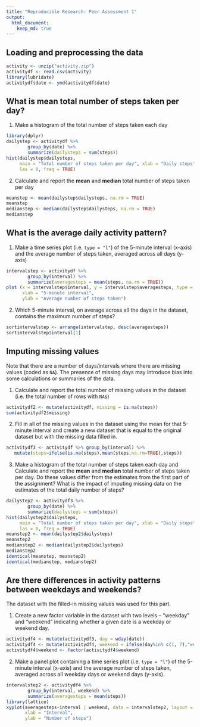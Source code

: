```yaml
---
title: "Reproducible Research: Peer Assessment 1"
output: 
  html_document:
    keep_md: true
---
```



## Loading and preprocessing the data

```r
activity <- unzip("activity.zip")
activitydf <- read.csv(activity)
library(lubridate)
activitydf$date <- ymd(activitydf$date)
```

## What is mean total number of steps taken per day?

1. Make a histogram of the total number of steps taken each day

```r
library(dplyr)
dailystep <- activitydf %>%
        group_by(date) %>%
        summarize(dailysteps = sum(steps))
hist(dailystep$dailysteps, 
     main = "Total number of steps taken per day", xlab = "Daily steps",
     las = 0, freq = TRUE)
```

2. Calculate and report the **mean** and **median** total number of steps taken per day

```r
meanstep <- mean(dailystep$dailysteps, na.rm = TRUE)
meanstep
medianstep <- median(dailystep$dailysteps, na.rm = TRUE)
medianstep
```

## What is the average daily activity pattern?

1. Make a time series plot (i.e. `type = "l"`) of the 5-minute interval (x-axis) and the average number of steps taken, averaged across all days (y-axis)

```r
intervalstep <- activitydf %>%
        group_by(interval) %>%
        summarize(averagesteps = mean(steps, na.rm = TRUE))
plot (x = intervalstep$interval, y = intervalstep$averagesteps, type = "l", 
      xlab = "5-minute interval",
      ylab = "Average number of steps taken")
```

2. Which 5-minute interval, on average across all the days in the dataset, contains the maximum number of steps?

```r
sortintervalstep <- arrange(intervalstep, desc(averagesteps))
sortintervalstep$interval[1]
```

## Imputing missing values

Note that there are a number of days/intervals where there are missing
values (coded as `NA`). The presence of missing days may introduce
bias into some calculations or summaries of the data.

1. Calculate and report the total number of missing values in the dataset (i.e. the total number of rows with `NA`s)

```r
activitydf2 <- mutate(activitydf, missing = is.na(steps))
sum(activitydf2$missing)
```

2. Fill in all of the missing values in the dataset using the mean for that 5-minute interval
   and create a new dataset that is equal to the original dataset but with the missing data    filled in.
   
```r
activitydf3 <- activitydf %>% group_by(interval) %>%
   mutate(steps=ifelse(is.na(steps),mean(steps,na.rm=TRUE),steps))
```
   
3. Make a histogram of the total number of steps taken each day and Calculate and report the **mean** and **median** total number of steps taken per day. Do these values differ from the estimates from the first part of the assignment? What is the impact of imputing missing data on the estimates of the total daily number of steps?

```r
dailystep2 <- activitydf3 %>%
        group_by(date) %>%
        summarize(dailysteps = sum(steps))
hist(dailystep2$dailysteps, 
     main = "Total number of steps taken per day", xlab = "Daily steps",
     las = 0, freq = TRUE)
meanstep2 <- mean(dailystep2$dailysteps)
meanstep2
medianstep2 <- median(dailystep2$dailysteps)
medianstep2
identical(meanstep, meanstep2)
identical(medianstep, medianstep2)
```

## Are there differences in activity patterns between weekdays and weekends?

The dataset with the filled-in missing values was used for this part.

1. Create a new factor variable in the dataset with two levels -- "weekday" and "weekend" indicating whether a given date is a weekday or weekend day.

```r
activitydf4 <- mutate(activitydf3, day = wday(date))
activitydf4 <- mutate(activitydf4, weekend = ifelse(day%in% c(1, 7),"weekend","weekday"))
activitydf4$weekend <- factor(activitydf4$weekend)
```

2. Make a panel plot containing a time series plot (i.e. `type = "l"`) of the 5-minute interval (x-axis) and the average number of steps taken, averaged across all weekday days or weekend days (y-axis). 

```r
intervalstep2 <- activitydf4 %>%
        group_by(interval, weekend) %>%
        summarize(averagesteps = mean(steps))
library(lattice)
xyplot(averagesteps~interval | weekend, data = intervalstep2, layout = c(1, 2), type = "l",
       xlab = "Interval",
       ylab = "Number of steps")
```
